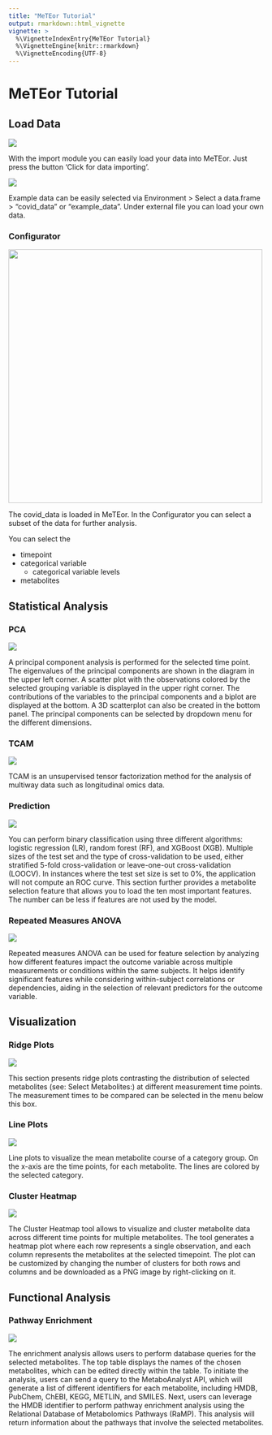 ```yaml
---
title: "MeTEor Tutorial"
output: rmarkdown::html_vignette
vignette: >
  %\VignetteIndexEntry{MeTEor Tutorial}
  %\VignetteEngine{knitr::rmarkdown}
  %\VignetteEncoding{UTF-8}
---
```


# MeTEor Tutorial

## Load Data

![](../man/figures/Import.png)

With the import module you can easily load your data into MeTEor. Just press the button 'Click for data importing'.

![](../man/figures/sample_data.png)

Example data can be easily selected via Environment \> Select a data.frame \> "covid_data" or "example_data". Under external file you can load your own data.

### Configurator

![](../man/figures/Configurator.png){width="500px"}

The covid_data is loaded in MeTEor. In the Configurator you can select a subset of the data for further analysis.

You can select the

-   timepoint
-   categorical variable
    -   categorical variable levels
-   metabolites

## Statistical Analysis

### PCA

![](../man/figures/PCA.png)

A principal component analysis is performed for the selected time point. The eigenvalues of the principal components are shown in the diagram in the upper left corner. A scatter plot with the observations colored by the selected grouping variable is displayed in the upper right corner. The contributions of the variables to the principal components and a biplot are displayed at the bottom. A 3D scatterplot can also be created in the bottom panel. The principal components can be selected by dropdown menu for the different dimensions.

### TCAM

![](../man/figures/TCAM.png)

TCAM is an unsupervised tensor factorization method for the analysis of multiway data such as longitudinal omics data.

### Prediction

![](../man/figures/XGB.png)

You can perform binary classification using three different algorithms: logistic regression (LR), random forest (RF), and XGBoost (XGB). Multiple sizes of the test set and the type of cross-validation to be used, either stratified 5-fold cross-validation or leave-one-out cross-validation (LOOCV). In instances where the test set size is set to 0%, the application will not compute an ROC curve. This section further provides a metabolite selection feature that allows you to load the ten most important features. The number can be less if features are not used by the model.

### Repeated Measures ANOVA

![](../man/figures/rANOVA.png)

Repeated measures ANOVA can be used for feature selection by analyzing how different features impact the outcome variable across multiple measurements or conditions within the same subjects. It helps identify significant features while considering within-subject correlations or dependencies, aiding in the selection of relevant predictors for the outcome variable.

## Visualization

### Ridge Plots

![](../man/figures/Ridge.png)

This section presents ridge plots contrasting the distribution of selected metabolites (see: Select Metabolites:) at different measurement time points. The measurement times to be compared can be selected in the menu below this box.

### Line Plots

![](../man/figures/line_plot.png)

Line plots to visualize the mean metabolite course of a category group. On the x-axis are the time points, for each metabolite. The lines are colored by the selected category.

### Cluster Heatmap

![](../man/figures/heatmap.png)

The Cluster Heatmap tool allows to visualize and cluster metabolite data across different time points for multiple metabolites. The tool generates a heatmap plot where each row represents a single observation, and each column represents the metabolites at the selected timepoint. The plot can be customized by changing the number of clusters for both rows and columns and be downloaded as a PNG image by right-clicking on it.

## Functional Analysis

### Pathway Enrichment

![](../man/figures/Enrichment.png)

The enrichment analysis allows users to perform database queries for the selected metabolites. The top table displays the names of the chosen metabolites, which can be edited directly within the table. To initiate the analysis, users can send a query to the MetaboAnalyst API, which will generate a list of different identifiers for each metabolite, including HMDB, PubChem, ChEBI, KEGG, METLIN, and SMILES. Next, users can leverage the HMDB identifier to perform pathway enrichment analysis using the Relational Database of Metabolomics Pathways (RaMP). This analysis will return information about the pathways that involve the selected metabolites.
